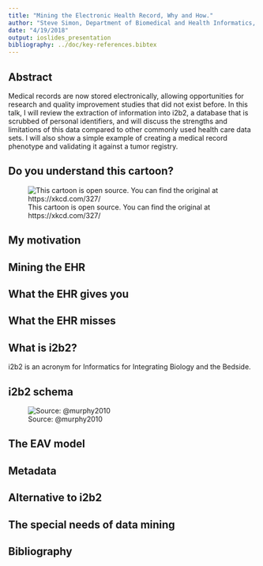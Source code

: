 ```yaml
---
title: "Mining the Electronic Health Record, Why and How."
author: "Steve Simon, Department of Biomedical and Health Informatics, UMKC"
date: "4/19/2018"
output: ioslides_presentation
bibliography: ../doc/key-references.bibtex
---
```


## Abstract

Medical records are now stored electronically, allowing opportunities for research and quality improvement studies that did not exist before. In this talk, I will review the extraction of information into i2b2, a database that is scrubbed of personal identifiers, and will discuss the strengths and limitations of this data compared to other commonly used health care data sets. I will also show a simple example of creating a medical record phenotype and validating it against a tumor registry.

## Do you understand this cartoon?

![This cartoon is open source. You can find the original at https://xkcd.com/327/](https://imgs.xkcd.com/comics/exploits_of_a_mom.png)

## My motivation

## Mining the EHR

## What the EHR gives you

## What the EHR misses

## What is i2b2?

i2b2 is an acronym for Informatics for Integrating Biology and the Bedside.

## i2b2 schema

![Source: @murphy2010](https://www.ncbi.nlm.nih.gov/pmc/articles/PMC3000779/bin/jamia000893.f4.jpg)

## The EAV model

## Metadata

## Alternative to i2b2

## The special needs of data mining

## Bibliography

